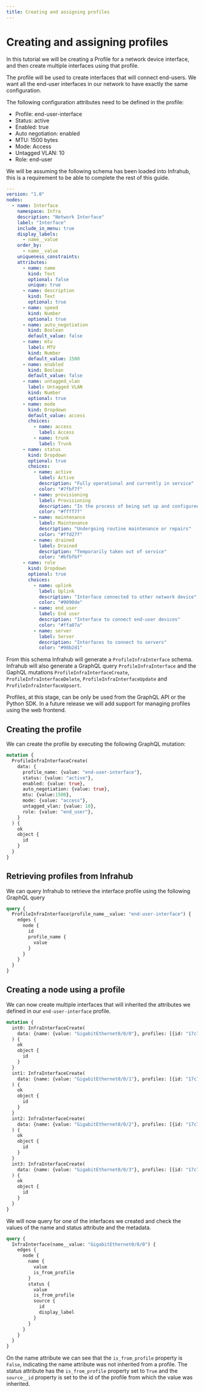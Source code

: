 ```yaml
---
title: Creating and assigning profiles
---
```


# Creating and assigning profiles

In this tutorial we will be creating a Profile for a network device interface, and then create multiple interfaces using that profile.

The profile will be used to create interfaces that will connect end-users. We want all the end-user interfaces in our network to have exactly the same configuration.

The following configuration attributes need to be defined in the profile:

- Profile: end-user-interface
- Status: active
- Enabled: true
- Auto negotiation: enabled
- MTU: 1500 bytes
- Mode: Access
- Untagged VLAN: 10
- Role: end-user

We will be assuming the following schema has been loaded into Infrahub, this is a requirement to be able to complete the rest of this guide.

```yaml
---
version: "1.0"
nodes:
  - name: Interface
    namespace: Infra
    description: "Network Interface"
    label: "Interface"
    include_in_menu: true
    display_labels:
      - name__value
    order_by:
      - name__value
    uniqueness_constraints:
    attributes:
      - name: name
        kind: Text
        optional: false
        unique: true
      - name: description
        kind: Text
        optional: true
      - name: speed
        kind: Number
        optional: true
      - name: auto_negotiation
        kind: Boolean
        default_value: false
      - name: mtu
        label: MTU
        kind: Number
        default_value: 1500
      - name: enabled
        kind: Boolean
        default_value: false
      - name: untagged_vlan
        label: Untagged VLAN
        kind: Number
        optional: true
      - name: mode
        kind: Dropdown
        default_value: access
        choices:
          - name: access
            label: Access
          - name: trunk
            label: Trunk
      - name: status
        kind: Dropdown
        optional: true
        choices:
          - name: active
            label: Active
            description: "Fully operational and currently in service"
            color: "#7fbf7f"
          - name: provisioning
            label: Provisioning
            description: "In the process of being set up and configured"
            color: "#ffff7f"
          - name: maintenance
            label: Maintenance
            description: "Undergoing routine maintenance or repairs"
            color: "#ffd27f"
          - name: drained
            label: Drained
            description: "Temporarily taken out of service"
            color: "#bfbfbf"
      - name: role
        kind: Dropdown
        optional: true
        choices:
          - name: uplink
            label: Uplink
            description: "Interface connected to other network device"
            color: "#9090de"
          - name: end_user
            label: End user
            description: "Interface to connect end-user devices"
            color: "#ffa07a"
          - name: server
            label: Server
            description: "Interfaces to connect to servers"
            color: "#98b2d1"
```

From this schema Infrahub will generate a `ProfileInfraInterface` schema. Infrahub will also generate a GraphQL query `ProfileInfraInterface` and the GaphQL mutations `ProfileInfraInterfaceCreate`, `ProfileInfraInterfaceDelete`, `ProfileInfraInterfaceUpdate` and `ProfileInfraInterfaceUpsert`.

Profiles, at this stage, can be only be used from the GraphQL API or the Python SDK. In a future release we will add support for managing profiles using the web frontend.

## Creating the profile

We can create the profile by executing the following GraphQL mutation:

```graphql
mutation {
  ProfileInfraInterfaceCreate(
    data: {
      profile_name: {value: "end-user-interface"},
      status: {value: "active"},
      enabled: {value: true},
      auto_negotiation: {value: true},
      mtu: {value:1500},
      mode: {value: "access"},
      untagged_vlan: {value: 10},
      role: {value: "end_user"},
    }
  ) {
    ok
    object {
      id
    }
  }
}
```

## Retrieving profiles from Infrahub

We can query Infrahub to retrieve the interface profile using the following GraphQL query

```graphql
query {
  ProfileInfraInterface(profile_name__value: "end-user-interface") {
    edges {
      node {
        id
        profile_name {
          value
        }
      }
    }
  }
}
```

## Creating a node using a profile

We can now create multiple interfaces that will inherited the attributes we defined in our `end-user-interface` profile.

```graphql
mutation {
  int0: InfraInterfaceCreate(
    data: {name: {value: "GigabitEthernet0/0/0"}, profiles: [{id: "17c7a464-0482-381b-3137-c513ffc68c84"}]}
  ) {
    ok
    object {
      id
    }
  }
  int1: InfraInterfaceCreate(
    data: {name: {value: "GigabitEthernet0/0/1"}, profiles: [{id: "17c7a464-0482-381b-3137-c513ffc68c84"}]}
  ) {
    ok
    object {
      id
    }
  }
  int2: InfraInterfaceCreate(
    data: {name: {value: "GigabitEthernet0/0/2"}, profiles: [{id: "17c7a464-0482-381b-3137-c513ffc68c84"}]}
  ) {
    ok
    object {
      id
    }
  }
  int3: InfraInterfaceCreate(
    data: {name: {value: "GigabitEthernet0/0/3"}, profiles: [{id: "17c7a464-0482-381b-3137-c513ffc68c84"}]}
  ) {
    ok
    object {
      id
    }
  }
}
```

We will now query for one of the interfaces we created and check the values of the name and status attribute and the metadata.

```graphql
query {
  InfraInterface(name__value: "GigabitEthernet0/0/0") {
    edges {
      node {
        name {
          value
          is_from_profile
        }
        status {
          value
          is_from_profile
          source {
            id
            display_label
          }
        }
      }
    }
  }
}
```

On the name attribute we can see that the `is_from_profile` property is `False`, indicating the name attribute was not inherited from a profile. The status attribute has the `is_from_profile` property set to `True` and the `source__id` property is set to the id of the profile from which the value was inherited.
